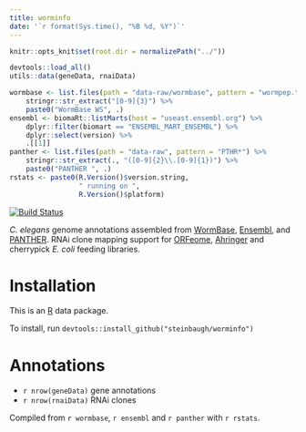 ```yaml
---
title: worminfo
date: '`r format(Sys.time(), "%B %d, %Y")`'
---
```


```r
knitr::opts_knit$set(root.dir = normalizePath("../"))
```

```r
devtools::load_all()
utils::data(geneData, rnaiData)
```

```r
wormbase <- list.files(path = "data-raw/wormbase", pattern = "wormpep.table*") %>%
    stringr::str_extract("[0-9]{3}") %>%
    paste0("WormBase WS", .)
ensembl <- biomaRt::listMarts(host = "useast.ensembl.org") %>%
    dplyr::filter(biomart == "ENSEMBL_MART_ENSEMBL") %>%
    dplyr::select(version) %>%
    .[[1]]
panther <- list.files(path = "data-raw", pattern = "PTHR*") %>%
    stringr::str_extract(., "([0-9]{2}\\.[0-9]{1})") %>%
    paste0("PANTHER ", .)
rstats <- paste0(R.Version()$version.string,
                 " running on ",
                 R.Version()$platform)
```

[Ahringer]: http://www.us.lifesciences.sourcebioscience.com/clone-products/non-mammalian/c-elegans/c-elegans-rnai-library/
[Ensembl]: http://www.ensembl.org/Caenorhabditis_elegans
[ORFeome]: http://worfdb.dfci.harvard.edu
[PANTHER]: http://pantherdb.org
[R]: https://www.r-project.org
[WormBase]: http://www.wormbase.org

[![Build Status](https://travis-ci.org/steinbaugh/worminfo.svg?branch=master)](https://travis-ci.org/steinbaugh/worminfo)

*C. elegans* genome annotations assembled from [WormBase][], [Ensembl][], and [PANTHER][]. RNAi clone mapping support for [ORFeome][], [Ahringer][] and cherrypick *E. coli* feeding libraries.

# Installation

This is an [R][] data package.

To install, run `devtools::install_github("steinbaugh/worminfo")`

# Annotations

- `r nrow(geneData)` gene annotations
- `r nrow(rnaiData)` RNAi clones

Compiled from `r wormbase`, `r ensembl` and `r panther` with `r rstats`.
